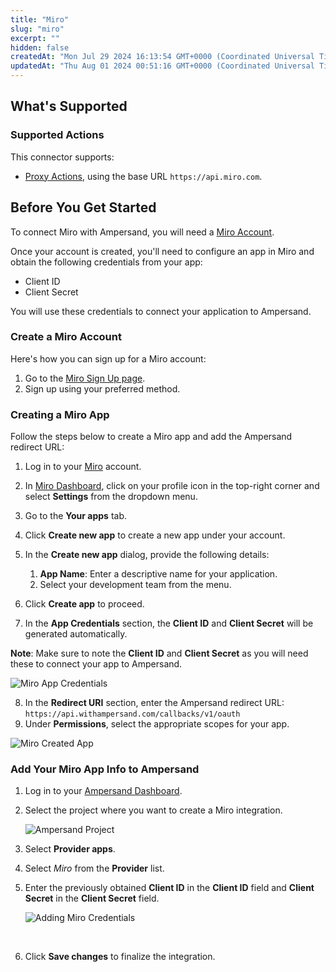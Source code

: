 ```yaml
---
title: "Miro"
slug: "miro"
excerpt: ""
hidden: false
createdAt: "Mon Jul 29 2024 16:13:54 GMT+0000 (Coordinated Universal Time)"
updatedAt: "Thu Aug 01 2024 00:51:16 GMT+0000 (Coordinated Universal Time)"
---
```

## What's Supported

### Supported Actions

This connector supports:
- [Proxy Actions](/proxy-actions), using the base URL `https://api.miro.com`.

## Before You Get Started

To connect Miro with Ampersand, you will need a [Miro Account](https://miro.com/index/).

Once your account is created, you'll need to configure an app in Miro and obtain the following credentials from your app:

- Client ID
- Client Secret

You will use these credentials to connect your application to Ampersand.

### Create a Miro Account

Here's how you can sign up for a Miro account:

1. Go to the [Miro Sign Up page](https://miro.com/signup/).
2. Sign up using your preferred method.

### Creating a Miro App

Follow the steps below to create a Miro app and add the Ampersand redirect URL:

1. Log in to your [Miro](https://miro.com/login) account.

2. In [Miro Dashboard](https://miro.com/app/dashboard/), click on your profile icon in the top-right corner and select **Settings** from the dropdown menu.

3. Go to the **Your apps** tab.

4. Click **Create new app** to create a new app under your account.

5. In the **Create new app** dialog, provide the following details:
   1. **App Name**: Enter a descriptive name for your application.
   2. Select your development team from the menu.

6. Click **Create app** to proceed.

7. In the **App Credentials** section, the **Client ID** and **Client Secret** will be generated automatically. 

**Note**: Make sure to note the **Client ID** and **Client Secret** as you will need these to connect your app to Ampersand.

![Miro App Credentials](/images/provider-guides/c2b6e32-Screenshot_2024-07-30_at_22.53.45.png)

8. In the **Redirect URI** section, enter the Ampersand redirect URL: `https://api.withampersand.com/callbacks/v1/oauth`
9. Under **Permissions**, select the appropriate scopes for your app.

![Miro Created App](/images/provider-guides/6ca06fa-miro1.gif)

### Add Your Miro App Info to Ampersand

1. Log in to your [Ampersand Dashboard](https://dashboard.withampersand.com).

2. Select the project where you want to create a Miro integration.

   ![Ampersand Project](/images/provider-guides/dd47b7a-Ampersand.png)

3. Select **Provider apps**.

4. Select _Miro_ from the **Provider** list.

5. Enter the previously obtained **Client ID** in the **Client ID** field and **Client Secret** in the **Client Secret** field.

   ![Adding Miro Credentials](/images/provider-guides/8105f9e-miro2.gif)

<br />

6. Click **Save changes** to finalize the integration.
